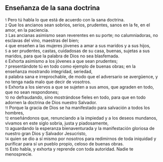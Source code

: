 == Enseñanza de la sana doctrina ==

{{anchor|1}} <small>1</small> Pero tú habla lo que está de acuerdo con la sana doctrina.<br>
{{anchor|2}} <small>2</small> Que los ancianos sean sobrios, serios, prudentes, sanos en la fe, en el amor, en la paciencia.<br>
{{anchor|3}} <small>3</small> Las ancianas asimismo sean reverentes en su porte; no calumniadoras, no esclavas del vino, maestras del bien;<br>
{{anchor|4}} <small>4</small> que enseñen a las mujeres jóvenes a amar a sus maridos y a sus hijos,<br>
{{anchor|5}} <small>5</small> a ser prudentes, castas, cuidadosas de su casa, buenas, sujetas a sus maridos, para que la palabra de Dios no sea blasfemada.<br>
{{anchor|6}} <small>6</small> Exhorta asimismo a los jóvenes a que sean prudentes;<br>
{{anchor|7}} <small>7</small> presentándote tú en todo como ejemplo de buenas obras; en la enseñanza mostrando integridad, seriedad,<br>
{{anchor|8}} <small>8</small> palabra sana e irreprochable, de modo que el adversario se avergüence, y no tenga nada malo que decir de vosotros.<br>
{{anchor|9}} <small>9</small> Exhorta a los siervos a que se sujeten a sus amos, que agraden en todo, que no sean respondones;<br>
{{anchor|10}} <small>10</small> no defraudando, sino mostrándose fieles en todo, para que en todo adornen la doctrina de Dios nuestro Salvador.<br>
{{anchor|11}} <small>11</small> Porque la gracia de Dios se ha manifestado para salvación a todos los hombres,<br>
{{anchor|12}} <small>12</small> enseñándonos que, renunciando a la impiedad y a los deseos mundanos, vivamos en este siglo sobria, justa y piadosamente,<br>
{{anchor|13}} <small>13</small> aguardando la esperanza bienaventurada y la manifestación gloriosa de nuestro gran Dios y Salvador Jesucristo,<br>
{{anchor|14}} <small>14</small> quien se dio a sí mismo por nosotros para redimirnos de toda iniquidad y purificar para sí un pueblo propio, celoso de buenas obras.<br>
{{anchor|15}} <small>15</small> Esto habla, y exhorta y reprende con toda autoridad. Nadie te menosprecie.<br>
